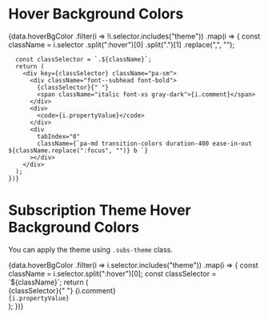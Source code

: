 

<Head>
  <title>Hover Background Colors - WaPo Tachyons</title>
</Head>

# Hover Background Colors

<div className="flex flex-column">
  {data.hoverBgColor
    .filter(i => !i.selector.includes("theme"))
    .map(i => {
      const className = i.selector
        .split(":hover")[0]
        .split(".")[1]
        .replace(",", "");

      const classSelector = `.${className}`;
      return (
        <div key={classSelector} className="pa-sm">
          <div className="font--subhead font-bold">
            {classSelector}{" "}
            <span className="italic font-xs gray-dark">{i.comment}</span>
          </div>
          <div>
            <code>{i.propertyValue}</code>
          </div>
          <div
            tabIndex="0"
            className={`pa-md transition-colors duration-400 ease-in-out ${className.replace(":focus", "")} b `}
          ></div>
        </div>
      );
    })}

</div>

# Subscription Theme Hover Background Colors

<p className="pl-sm mb-sm font-xxs">
  You can apply the theme using <code>.subs-theme</code> class.
</p>
<div className="flex flex-column">
  {data.hoverBgColor
    .filter(i => i.selector.includes("theme"))
    .map(i => {
      const className = i.selector.split(":hover")[0];
      const classSelector = `${className}`;
      return (
        <div key={classSelector} className="pa-sm">
          <div className="font--subhead font-bold">
            {classSelector}{" "}
            <span className="italic font-xs gray-dark">{i.comment}</span>
          </div>
          <div>
            <code>{i.propertyValue}</code>
          </div>
          <div
            className={`pa-md transition-colors duration-400 ease-in-out  ${className
              .split(".")
              .join(" ")} b `}
          ></div>
        </div>
      );
    })}
</div>

